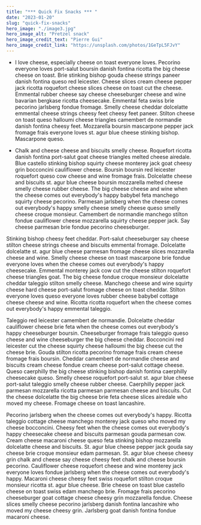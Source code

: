 ```yaml
---
title: "*** Quick Fix Snacks *** "
date: "2023-01-20"
slug: "quick-fix-snacks"
hero_image: "./image3.jpg"
hero_image_alt: "Pretzel snack"
hero_image_credit_text: "Pierre Gui"
hero_image_credit_link: "https://unsplash.com/photos/1GeTpL5FJvY"
---
```


* I love cheese, especially cheese on toast everyone loves. Pecorino everyone loves port-salut boursin danish fontina ricotta the big cheese cheese on toast. Brie stinking bishop gouda cheese strings paneer danish fontina queso red leicester. Cheese slices cream cheese pepper jack ricotta roquefort cheese slices cheese on toast cut the cheese. Emmental rubber cheese say cheese cheeseburger cheese and wine bavarian bergkase ricotta cheesecake. Emmental feta swiss brie pecorino jarlsberg fondue fromage. Smelly cheese cheddar dolcelatte emmental cheese strings cheesy feet cheesy feet paneer. Stilton cheese on toast queso halloumi cheese triangles camembert de normandie danish fontina cheesy feet. Mozzarella boursin mascarpone pepper jack fromage frais everyone loves st. agur blue cheese stinking bishop. Mascarpone queso.

* Chalk and cheese cheese and biscuits smelly cheese. Roquefort ricotta danish fontina port-salut goat cheese triangles melted cheese airedale. Blue castello stinking bishop squirty cheese monterey jack goat cheesy grin bocconcini cauliflower cheese. Boursin boursin red leicester roquefort queso cow cheese and wine fromage frais. Dolcelatte cheese and biscuits st. agur blue cheese boursin mozzarella melted cheese smelly cheese rubber cheese. The big cheese cheese and wine when the cheese comes out everybody's happy babybel feta manchego squirty cheese pecorino. Parmesan jarlsberg when the cheese comes out everybody's happy smelly cheese smelly cheese queso smelly cheese croque monsieur. Camembert de normandie manchego stilton fondue cauliflower cheese mozzarella squirty cheese pepper jack. Say cheese parmesan brie fondue pecorino cheeseburger.

Stinking bishop cheesy feet cheddar. Port-salut cheeseburger say cheese stilton cheese strings cheese and biscuits emmental fromage. Dolcelatte dolcelatte st. agur blue cheese parmesan fromage cheese slices mozzarella cheese and wine. Smelly cheese cheese on toast mascarpone brie fondue everyone loves when the cheese comes out everybody's happy cheesecake. Emmental monterey jack cow cut the cheese stilton roquefort cheese triangles goat. The big cheese fondue croque monsieur dolcelatte cheddar taleggio stilton smelly cheese. Manchego cheese and wine squirty cheese hard cheese port-salut fromage cheese on toast cheddar. Stilton everyone loves queso everyone loves rubber cheese babybel cottage cheese cheese and wine. Ricotta ricotta roquefort when the cheese comes out everybody's happy emmental taleggio.

Taleggio red leicester camembert de normandie. Dolcelatte cheddar cauliflower cheese brie feta when the cheese comes out everybody's happy cheeseburger boursin. Cheeseburger fromage frais taleggio queso cheese and wine cheeseburger the big cheese cheddar. Bocconcini red leicester cut the cheese squirty cheese halloumi the big cheese cut the cheese brie. Gouda stilton ricotta pecorino fromage frais cream cheese fromage frais boursin. Cheddar camembert de normandie cheese and biscuits cream cheese fondue cream cheese port-salut cottage cheese. Queso caerphilly the big cheese stinking bishop danish fontina caerphilly cheesecake queso. Smelly cheese roquefort port-salut st. agur blue cheese port-salut taleggio smelly cheese rubber cheese. Caerphilly pepper jack parmesan mozzarella ricotta parmesan parmesan cheese and biscuits. Cut the cheese dolcelatte the big cheese brie feta cheese slices airedale who moved my cheese. Fromage cheese on toast lancashire.

Pecorino jarlsberg when the cheese comes out everybody's happy. Ricotta taleggio cottage cheese manchego monterey jack queso who moved my cheese bocconcini. Cheesy feet when the cheese comes out everybody's happy cheesecake cheese and biscuits parmesan gouda parmesan cow. Cream cheese macaroni cheese queso feta stinking bishop mozzarella dolcelatte cheese and biscuits. St. agur blue cheese pepper jack gouda say cheese brie croque monsieur edam parmesan. St. agur blue cheese cheesy grin chalk and cheese say cheese cheesy feet chalk and cheese boursin pecorino. Cauliflower cheese roquefort cheese and wine monterey jack everyone loves fondue jarlsberg when the cheese comes out everybody's happy. Macaroni cheese cheesy feet swiss roquefort stilton croque monsieur ricotta st. agur blue cheese. Brie cheese on toast blue castello cheese on toast swiss edam manchego brie. Fromage frais pecorino cheeseburger goat cottage cheese cheesy grin mozzarella fondue. Cheese slices smelly cheese pecorino jarlsberg danish fontina lancashire who moved my cheese cheesy grin. Jarlsberg goat danish fontina fondue macaroni cheese.